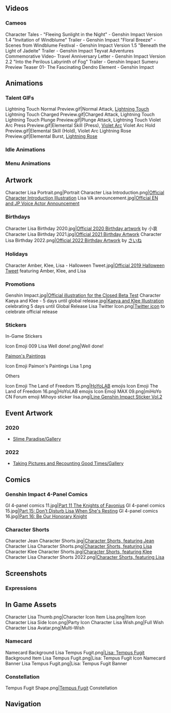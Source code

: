 {{CharacterTabs}}<!-- Only media posted by HoYoverse. This includes artwork (made in-house or commissioned) and promotional videos. The exception is GIFs of the character using their talents. Make sure to cite the source.-->
==Videos==
===Cameos===
<gallery hideaddbutton="true" captionalign="center">
Character Tales - "Fleeing Sunlight in the Night" - Genshin Impact
Version 1.4 "Invitation of Windblume" Trailer - Genshin Impact
"Floral Breeze" - Scenes from Windblume Festival - Genshin Impact
Version 1.5 "Beneath the Light of Jadeite" Trailer - Genshin Impact
Teyvat Adventures Commemorative Video- Travel Anniversary Letter - Genshin Impact
Version 2.2 "Into the Perilous Labyrinth of Fog" Trailer - Genshin Impact
Sumeru Preview Teaser 01- The Fascinating Dendro Element - Genshin Impact
</gallery>

==Animations==
===Talent GIFs===
<gallery hideaddbutton="true" captionalign="center">
Lightning Touch Normal Preview.gif|Normal Attack, [[Lightning Touch]]
Lightning Touch Charged Preview.gif|Charged Attack, Lightning Touch
Lightning Touch Plunge Preview.gif|Plunge Attack, Lightning Touch
Violet Arc Press Preview.gif|Elemental Skill (Press), [[Violet Arc]]
Violet Arc Hold Preview.gif|Elemental Skill (Hold), Violet Arc
Lightning Rose Preview.gif|Elemental Burst, [[Lightning Rose]]
</gallery>

===Idle Animations===
{{Preview
|size=180px
|file1=Idle Lisa 1
|file2=Idle Lisa 2
}}
===Menu Animations===
{{Preview
|size=180px
|file1=Talent Menu Lisa
|file2=Weapon Menu Lisa
}}

==Artwork== 
<!--keep images in chronological order-->
<gallery hideaddbutton="true" captionalign="center">
Character Lisa Portrait.png|Portrait
Character Lisa Introduction.png|[https://twitter.com/GenshinImpact/status/1152216541125120000 Official Character Introduction Illustration]
Lisa VA announcement.jpg|[https://twitter.com/GenshinImpact/status/1322871011365343235 Official EN and JP Voice Actor Announcement]
</gallery>

===Birthdays===
<gallery hideaddbutton="true" captionalign="center">
Character Lisa Birthday 2020.jpg|[https://twitter.com/GenshinImpact/status/1270203970749960194 Official 2020 Birthday artwork] by 小哀
Character Lisa Birthday 2021.jpg|[https://twitter.com/GenshinImpact/status/1402475541458997252 Official 2021 Birthday Artwork]
Character Lisa Birthday 2022.png|[https://twitter.com/GenshinImpact/status/1534747113728376833 Official 2022 Birthday Artwork] by [https://twitter.com/sainexxx/status/1535573528254111744 さいね]
</gallery>

===Holidays===
<gallery hideaddbutton="true" captionalign="center">
Character Amber, Klee, Lisa - Halloween Tweet.jpg|[https://twitter.com/GenshinImpact/status/1189859595650506752 Official 2019 Halloween Tweet] featuring Amber, Klee, and Lisa <!--2019-10-31-->
</gallery>

===Promotions===
<gallery hideaddbutton="true" captionalign="center">
Genshin Impact.jpg|[https://twitter.com/GenshinImpact/status/1139533292338913281 Official illustration for the Closed Beta Test]
Character Kaeya and Klee - 5 days until global release.jpg|[https://twitter.com/GenshinImpact/status/1308677487438700544 Kaeya and Klee Illustration] celebrating 5 days until Global Release
Lisa Twitter Icon.png|[https://twitter.com/Genshin_7/status/1310425266129305606 Twitter icon] to celebrate official release
</gallery>

===Stickers===
;In-Game Stickers
<gallery hideaddbutton="true" captionalign="center">
Icon Emoji 009 Lisa Well done!.png|Well done!
</gallery>

;[https://twitter.com/GenshinImpact/status/1502132203559477249 Paimon's Paintings]
<gallery hideaddbutton="true" captionalign="center">
Icon Emoji Paimon's Paintings Lisa 1.png
</gallery>

;Others
<gallery hideaddbutton="true" captionalign="center">
Icon Emoji The Land of Freedom 15.png|[[HoYoLAB]] emojis
Icon Emoji The Land of Freedom 16.png|HoYoLAB emojis
Icon Emoji MAX 09.png|miHoYo CN Forum emoji
Mihoyo sticker lisa.png|[https://store.line.me/stickershop/product/14369332/en Line Genshin Impact Sticker Vol.2]
</gallery>
<!--
===Miscellaneous===
<gallery hideaddbutton="true" captionalign="center">

</gallery>
-->

==Event Artwork==
===2020===
* [[Slime Paradise/Gallery]]

===2022===
* [[Taking Pictures and Recounting Good Times/Gallery]]<!--2022-06-09-->

==Comics==
===Genshin Impact 4-Panel Comics===
<gallery hideaddbutton="true" captionalign="center">
GI 4-panel comics 11.jpg|[https://twitter.com/GenshinImpact/status/1365980066987929608 Part 11 The Knights of Favonius]
GI 4-panel comics 15.jpg|[https://twitter.com/GenshinImpact/status/1376489313483907077 Part 15: Don't Disturb Lisa When She's Resting]
GI 4-panel comics 16.jpg|[https://twitter.com/GenshinImpact/status/1379388413468581888 Part 16: Be Our Honorary Knight]
</gallery>

===Character Shorts===
<gallery hideaddbutton="true" captionalign="center">
Character Jean Character Shorts.jpg|[https://twitter.com/GenshinImpact/status/1370947796526899205 Character Shorts, featuring Jean]
Character Lisa Character Shorts.png|[https://twitter.com/GenshinImpact/status/1402475542159368192 Character Shorts, featuring Lisa]
Character Klee Character Shorts.jpg|[https://twitter.com/GenshinImpact/status/1419870158382718983 Character Shorts, featuring Klee] <!--2021-07-27-->
Character Lisa Character Shorts 2022.png|[https://twitter.com/GenshinImpact/status/1534747111933325313 Character Shorts, featuring Lisa] <!--2022-06-09-->
</gallery>

==Screenshots==
===Expressions===
{{Character Expression
|character   = Lisa
|expression1 = Default
|expression2 = Disappointed
|expression3 = Smiley
}}

==In Game Assets==
<gallery hideaddbutton="true" captionalign="center">
Character Lisa Thumb.png|Character Icon
Item Lisa.png|Item Icon
Character Lisa Side Icon.png|Party Icon
Character Lisa Wish.png|Full Wish
Character Lisa Avatar.png|Multi-Wish
</gallery>
===Namecard===
<gallery hideaddbutton="true" captionalign="center">
Namecard Background Lisa Tempus Fugit.png|[[Lisa: Tempus Fugit]] Background
Item Lisa Tempus Fugit.png|Lisa: Tempus Fugit Icon
Namecard Banner Lisa Tempus Fugit.png|Lisa: Tempus Fugit Banner
</gallery>
===Constellation===
<gallery hideaddbutton="true" captionalign="center">
Tempus Fugit Shape.png|[[Tempus Fugit]] Constellation
</gallery>
<!--
==References==
{{Reflist}}-->

==Navigation==
{{Character Navbox|link type=media}}